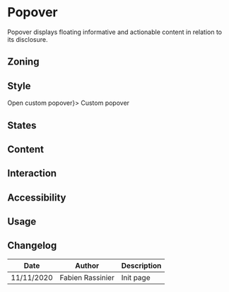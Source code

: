
<Meta title="Components/Popover" />

# Popover

Popover displays floating informative and actionable content in relation to its disclosure.

## Zoning

## Style

<Canvas>
	<Story name="default">
        <Popover aria-label="Custom popover" disclosure={<Button>Open custom popover</Button>}>
            Custom popover
        </Popover>
	</Story>
</Canvas>

## States

## Content

## Interaction

## Accessibility

## Usage

## Changelog

| Date       | Author           | Description |
| ---------- | ---------------- | ----------- |
| 11/11/2020 | Fabien Rassinier | Init page   |

